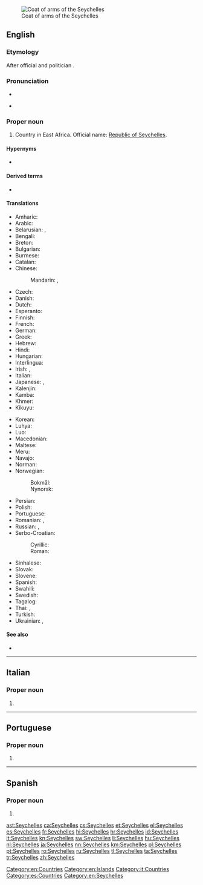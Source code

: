 [[File:Coat of arms of the Seychelles.svg|thumb|Coat of arms of the Seychelles]]
==English==
{{wikipedia}}

===Etymology===
After {{etyl|fr|en}} official and politician {{w|Jean Moreau de Séchelles}}.

===Pronunciation===
* {{audio|En-us-Seychelles.ogg|Audio (US)|lang=en}}
* {{a|UK}} {{IPA|/seɪˈʃɛlz/|lang=en}}

===Proper noun===
{{en-proper noun}}

# Country in East Africa. Official name: [[Republic of Seychelles]].

====Hypernyms====
* {{l|en|Subsahara}}

====Derived terms====
* {{l|en|Seychellois}}

====Translations====
{{trans-top|country in East Africa}}
* Amharic: {{t|am|ሲሸልስ}}
* Arabic: {{t|ar|سِيشِيل|m|tr=sišīl}}
* Belarusian: {{t|be|Сейшэ́лы|f-p}}, {{t|be|Сейшэ́льскія астравы́|m-p}}
* Bengali: {{t|bn|সেশেল|tr=}}
* Breton: {{t|br|Sechelez}}
* Bulgarian: {{t|bg|Сейше́ли|p}}
* Burmese: {{t|my|ဆေးရှဲ}}
* Catalan: {{t+|ca|Seychelles|f-p}}
* Chinese:
*: Mandarin: {{t+|cmn|塞舌爾|sc=Hani}}, {{t+|cmn|塞舌尔|tr=Sàishé'ěr|sc=Hani}}
* Czech: {{t+|cs|Seychely|p}}
* Danish: {{t|da|Seychellerne}}
* Dutch: {{t+|nl|Seychellen}}
* Esperanto: {{t+|eo|Sejŝeloj|p}}
* Finnish: {{t+|fi|Seychellit}}
* French: {{t+|fr|Seychelles}}
* German: {{t+|de|Seychellen}}
* Greek: {{t+|el|Σεϋχέλλες|f-p}}
* Hebrew: {{t|he|סיישל|tr=Seychelle}}
* Hindi: {{t+|hi|सेशेल्स|tr=sēśēls}}
* Hungarian: {{t+|hu|Seychelle-szigetek}}
* Interlingua: {{t|ia|Seychelles}}
* Irish: {{t|ga|Séiséil|m|alt=Na Séiséil}}, {{t|ga|Poblacht na Séiséal|f}}
* Italian: {{t|it|Seicelle}}
* Japanese: {{t|ja|セイシェル|tr=Seisheru}}, {{t+|ja|セーシェル|tr=Sēsheru}}
* Kalenjin: {{t|kln|Shelisheli}}
* Kamba: {{t|kam|Shelisheli}}
* Khmer: {{t|km|ប្រទេសសេសែល|tr=prɑteih seesael|sc=Khmr}}
* Kikuyu: {{t|ki|Shelisheli}}
{{trans-mid}}
* Korean: {{t+|ko|세이셸|tr=Seisyel}}
* Luhya: {{t|luy|Bushelisheli}}
* Luo: {{t|luo|sishel}}
* Macedonian: {{t|mk|Сејшели|m-p|tr=Séjšeli}}
* Maltese: {{t|mt|Sejxell|alt=is-Sejxell}}
* Meru: {{t|mer|ushelisheli}}
* Navajo: {{t|nv|Seishel}}
* Norman: {{t|nrf|Seychelles|f-p}}
* Norwegian:
*: Bokmål: {{t+|nb|Seychellene}}
*: Nynorsk: {{t+|nn|Seychellane}}
* Persian: {{t|fa|سیشل|tr=seyšel}}
* Polish: {{t+|pl|Seszele}}
* Portuguese: {{t+|pt|Seicheles}}
* Romanian: {{t+|ro|Seychelles}}, {{t|ro|Seișele}}
* Russian: {{t|ru|Сейше́лы|f-p}}, {{t|ru|Сейше́льские острова́|m-p}}
* Serbo-Croatian:
*: Cyrillic: {{t|sh|Сејшели|m-p}}
*: Roman: {{t+|sh|Sejšeli|m-p}}
* Sinhalese: {{t|si|සීෂෙල්ස්}}
* Slovak: {{t|sk|Seychely|p}}
* Slovene: {{t+|sl|Sejšéli|m-p}}
* Spanish: {{t+|es|Seychelles|f-p}}
* Swahili: {{t+|sw|Shelisheli}}
* Swedish: {{t+|sv|Seychellerna}}
* Tagalog: {{t|tl|Seysyels}}
* Thai: {{t|th|ประเทศเซเชลส์|tr=bpràtâyt saychayn|sc=Thai}}, {{t+|th|เซเชลส์}}
* Turkish: {{t+|tr|Seyşeller|p}}
* Ukrainian: {{t+|uk|Сейше́льські острови́|m-p}}, {{t|uk|Сейше́ли|f-p}}
{{trans-bottom}}

====See also====
* {{l|en|Appendix:Countries of the world|Countries of the world}}

[[Category:en:Countries]]
[[Category:en:Islands]]

----

==Italian==
{{wikipedia|lang=it}}

===Proper noun===
{{it-proper noun|g=f}} {{g|p}}

# {{l|en|Seychelles}}

[[Category:it:Countries]]

----

==Portuguese==

===Proper noun===
{{pt-proper noun|f-p}}

# {{alternative spelling of|Seicheles|lang=pt}}

----

==Spanish==
{{wikipedia|lang=es}}

===Proper noun===
{{es-proper noun|f}}

# {{l|en|Seychelles}}

[[Category:es:Countries]]
[[Category:en:Seychelles]]

[[ast:Seychelles]]
[[ca:Seychelles]]
[[cs:Seychelles]]
[[et:Seychelles]]
[[el:Seychelles]]
[[es:Seychelles]]
[[fr:Seychelles]]
[[hi:Seychelles]]
[[hr:Seychelles]]
[[id:Seychelles]]
[[it:Seychelles]]
[[kn:Seychelles]]
[[sw:Seychelles]]
[[li:Seychelles]]
[[hu:Seychelles]]
[[nl:Seychelles]]
[[ja:Seychelles]]
[[nn:Seychelles]]
[[km:Seychelles]]
[[pl:Seychelles]]
[[pt:Seychelles]]
[[ro:Seychelles]]
[[ru:Seychelles]]
[[tl:Seychelles]]
[[ta:Seychelles]]
[[tr:Seychelles]]
[[zh:Seychelles]]